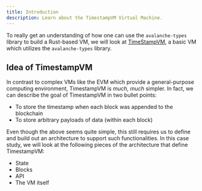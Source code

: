 ```yaml
---
title: Introduction
description: Learn about the TimestampVM Virtual Machine.
---
```


To really get an understanding of how one can use the `avalanche-types` library to build a Rust-based VM, we will look at [TimeStampVM](https://github.com/ava-labs/timestampvm-rs/tree/main), a basic VM which utilizes the `avalanche-types` library.

## Idea of TimestampVM

In contrast to complex VMs like the EVM which provide a general-purpose computing environment, TimestampVM is _much, much_ simpler. In fact, we can describe the goal of TimestampVM in two bullet points:

- To store the timestamp when each block was appended to the blockchain
- To store arbitrary payloads of data (within each block)

Even though the above seems quite simple, this still requires us to define and build out an architecture to support such functionalities. In this case study, we will look at the following pieces of the architecture that define TimestampVM:

- State
- Blocks
- API
- The VM itself